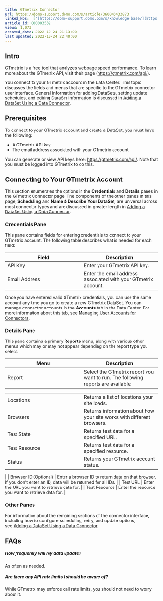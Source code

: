 ```yaml
---
title: GTmetrix Connector
url: https://domo-support.domo.com/s/article/360043433873
linked_kbs:  ['[https://domo-support.domo.com/s/knowledge-base/](https://domo-support.domo.com/s/knowledge-base/)', '[https://domo-support.domo.com/s/](https://domo-support.domo.com/s/)', '[https://domo-support.domo.com/s/topic/0TO5w000000ZammGAC](https://domo-support.domo.com/s/topic/0TO5w000000ZammGAC)', '[https://domo-support.domo.com/s/topic/0TO5w000000ZanLGAS](https://domo-support.domo.com/s/topic/0TO5w000000ZanLGAS)', '[https://domo-support.domo.com/s/topic/0TO5w000000ZaoQGAS](https://domo-support.domo.com/s/topic/0TO5w000000ZaoQGAS)', '[https://domo-support.domo.com/s/article/360042926274](https://domo-support.domo.com/s/article/360042926274)', '[https://domo-support.domo.com/s/article/360042926054](https://domo-support.domo.com/s/article/360042926054)', '[https://domo-support.domo.com/s/article/360043433873](https://domo-support.domo.com/s/article/360043433873)', '[https://domo-support.domo.com/s/topic/0TO5w000000ZaoQGAS/api-connectors](https://domo-support.domo.com/s/topic/0TO5w000000ZaoQGAS/api-connectors)', '[https://domo-support.domo.com/s/article/360043429933](https://domo-support.domo.com/s/article/360043429933)', '[https://domo-support.domo.com/s/article/360043429953](https://domo-support.domo.com/s/article/360043429953)', '[https://domo-support.domo.com/s/article/360042925494](https://domo-support.domo.com/s/article/360042925494)', '[https://domo-support.domo.com/s/article/360043429913](https://domo-support.domo.com/s/article/360043429913)', '[https://domo-support.domo.com/s/article/4408174643607](https://domo-support.domo.com/s/article/4408174643607)', '[https://domo-support.domo.com/s/login/](https://domo-support.domo.com/s/login/)']
article_id: 000003532
views: 1,073
created_date: 2022-10-24 21:13:00
last updated: 2022-10-24 22:40:00
---
```




Intro
-----


GTmetrix is a free tool that analyzes webpage speed performance. To learn more about the GTmetrix API, visit their page ([https://gtmetrix.com/api/](https://gtmetrix.com/api/ "https://gtmetrix.com/api/")).


You connect to your GTmetrix account in the Data Center. This topic discusses the fields and menus that are specific to the GTmetrix connector user interface. General information for adding DataSets, setting update schedules, and editing DataSet information is discussed in [Adding a DataSet Using a Data Connector](/s/article/360042926274 "Adding a DataSet Using a Data Connector").


Prerequisites
-------------


To connect to your GTmetrix account and create a DataSet, you must have the following:


* A GTmetrix API key
* The email address associated with your GTmetrix account


You can generate or view API keys here: [https://gtmetrix.com/api/](https://gtmetrix.com/api/ "https://gtmetrix.com/api/"). Note that you must be logged into GTmetrix to do this.


Connecting to Your GTmetrix Account
-----------------------------------


This section enumerates the options in the **Credentials** and **Details** panes in the GTmetrix Connector page. The components of the other panes in this page, **Scheduling** and **Name & Describe Your DataSet**, are universal across most connector types and are discussed in greater length in [Adding a DataSet Using a Data Connector](/s/article/360042926274 "Adding a DataSet Using a Data Connector").


### Credentials Pane


This pane contains fields for entering credentials to connect to your GTmetrix account. The following table describes what is needed for each field:  




| Field | Description |
| --- | --- |
| API Key | Enter your GTmetrix API key. |
| Email Address | Enter the email address associated with your GTmetrix account. |


Once you have entered valid GTmetrix credentials, you can use the same account any time you go to create a new GTmetrix DataSet. You can manage connector accounts in the **Accounts** tab in the Data Center. For more information about this tab, see [Managing User Accounts for Connectors](/s/article/360042926054 "Managing User Accounts for Connectors").


### Details Pane


This pane contains a primary **Reports** menu, along with various other menus which may or may not appear depending on the report type you select.




| Menu | Description |
| --- | --- |
| Report | Select the GTmetrix report you want to run. The following reports are available:

|  |  |
| --- | --- |
| Locations | Returns a list of locations your site loads. |
| Browsers | Returns information about how your site works with different browsers. |
| Test State | Returns test data for a specified URL. |
| Test Resource | Returns test data for a specified resource. |
| Status | Returns your GTmetrix account status. |

 |
| Browser ID (Optional) | Enter a browser ID to return data on that browser. If you don't enter an ID, data will be returned for all IDs. |
| Test URL | Enter the URL you want to retrieve data for. |
| Test Resource | Enter the resource you want to retrieve data for. |


### Other Panes


For information about the remaining sections of the connector interface, including how to configure scheduling, retry, and update options, see [Adding a DataSet Using a Data Connector](/s/article/360042926274 "Adding a DataSet Using a Data Connector").


FAQs
----


##### How frequently will my data update?


As often as needed.


##### Are there any API rate limits I should be aware of?


While GTmetrix may enforce call rate limits, you should not need to worry about it.

